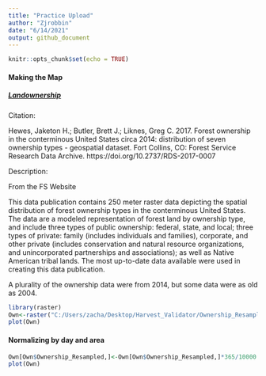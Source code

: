 ```yaml
---
title: "Practice Upload"
author: "Zjrobbin"
date: "6/14/2021"
output: github_document
---
```


```r
knitr::opts_chunk$set(echo = TRUE)
```


#### Making the Map

##### [Landownership](https://www.fs.usda.gov/rds/archive/Product/RDS-2017-0007)

Citation: 

Hewes, Jaketon H.; Butler, Brett J.; Liknes, Greg C. 2017. Forest ownership in the conterminous United States circa 2014: distribution of seven ownership types - geospatial dataset. Fort Collins, CO: Forest Service Research Data Archive. https://doi.org/10.2737/RDS-2017-0007

Description: 

From the FS Website

This data publication contains 250 meter raster data depicting the
spatial distribution of forest ownership types in the conterminous
United States. The data are a modeled representation of forest land by
ownership type, and include three types of public ownership: federal,
state, and local; three types of private: family (includes individuals
and families), corporate, and other private (includes conservation and
natural resource organizations, and unincorporated partnerships and
associations); as well as Native American tribal lands. The most
up-to-date data available were used in creating this data publication.

A plurality of the ownership data were from 2014, but some data were as
old as 2004.


```r
library(raster)
Own<-raster("C:/Users/zacha/Desktop/Harvest_Validator/Ownership_Resampled.tif")
plot(Own)
```

#### Normalizing by day and area 

```r
Own[Own$Ownership_Resampled,]<-Own[Own$Ownership_Resampled,]*365/10000
plot(Own)
```


